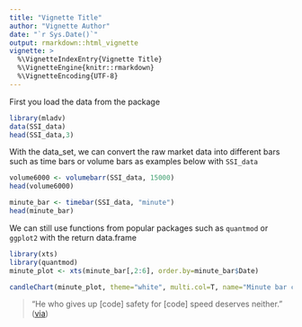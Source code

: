 ```yaml
---
title: "Vignette Title"
author: "Vignette Author"
date: "`r Sys.Date()`"
output: rmarkdown::html_vignette
vignette: >
  %\VignetteIndexEntry{Vignette Title}
  %\VignetteEngine{knitr::rmarkdown}
  %\VignetteEncoding{UTF-8}
---
```

First you load the data from the package

```r
library(mladv)
data(SSI_data)
head(SSI_data,3)
```

With the data_set, we can convert the raw market data into different bars such as time bars or volume bars as examples below with `SSI_data`

```r
volume6000 <- volumebarr(SSI_data, 15000)
head(volume6000)
```

```r
minute_bar <- timebar(SSI_data, "minute")
head(minute_bar)
```

We can still use functions from popular packages such as `quantmod` or `ggplot2` with the return data.frame 

```r
library(xts)
library(quantmod)
minute_plot <- xts(minute_bar[,2:6], order.by=minute_bar$Date)
```

```r
candleChart(minute_plot, theme="white", multi.col=T, name="Minute bar chart")
```

> "He who gives up [code] safety for [code] speed deserves neither."
([via](https://twitter.com/hadleywickham/status/504368538874703872))
